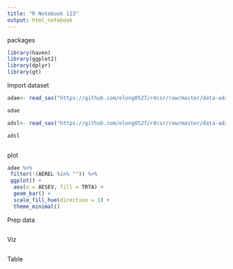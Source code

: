 ```yaml
---
title: "R Notebook 123"
output: html_notebook
---
```


packages
```r
library(haven)
library(ggplot2)
library(dplyr)
library(gt)
```

Import dataset
```r
adae<- read_sas("https://github.com/elong0527/r4csr/raw/master/data-adam/adae.sas7bdat")

adae

adsl<- read_sas("https://github.com/elong0527/r4csr/raw/master/data-adam/adsl.sas7bdat")

adsl
```
```r

```

plot
```r
adae %>%
 filter(!(AEREL %in% "")) %>%
 ggplot() +
  aes(x = AESEV, fill = TRTA) +
  geom_bar() +
  scale_fill_hue(direction = 1) +
  theme_minimal()
```

Prep data
```r

```

Viz
```r

```

Table
```r

```
